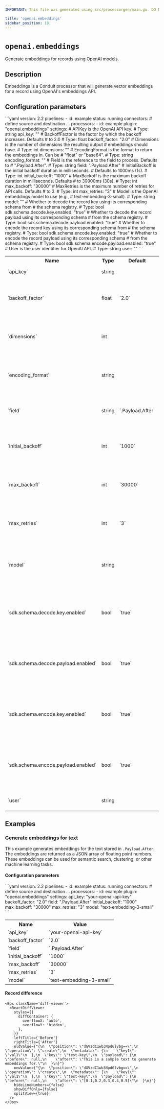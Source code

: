 ```yaml
---
IMPORTANT: This file was generated using src/processorgen/main.go. DO NOT EDIT.

title: 'openai.embeddings'
sidebar_position: 18
---
```



# `openai.embeddings`

Generate embeddings for records using OpenAI models.

## Description

Embeddings is a Conduit processor that will generate vector embeddings for a record using OpenAI's embeddings API.

## Configuration parameters

<Tabs groupId="config-params">
  <TabItem value="yaml" label="YAML">
```yaml
version: 2.2
pipelines:
  - id: example
    status: running
    connectors:
      # define source and destination ...
    processors:
      - id: example
        plugin: "openai.embeddings"
        settings:
          # APIKey is the OpenAI API key.
          # Type: string
          api_key: ""
          # BackoffFactor is the factor by which the backoff increases. Defaults
          # to 2.0
          # Type: float
          backoff_factor: "2.0"
          # Dimensions is the number of dimensions the resulting output
          # embeddings should have.
          # Type: int
          dimensions: ""
          # EncodingFormat is the format to return the embeddings in. Can be
          # "float" or "base64".
          # Type: string
          encoding_format: ""
          # Field is the reference to the field to process. Defaults to
          # ".Payload.After".
          # Type: string
          field: ".Payload.After"
          # InitialBackoff is the initial backoff duration in milliseconds.
          # Defaults to 1000ms (1s).
          # Type: int
          initial_backoff: "1000"
          # MaxBackoff is the maximum backoff duration in milliseconds. Defaults
          # to 30000ms (30s).
          # Type: int
          max_backoff: "30000"
          # MaxRetries is the maximum number of retries for API calls. Defaults
          # to 3.
          # Type: int
          max_retries: "3"
          # Model is the OpenAI embeddings model to use (e.g.,
          # text-embedding-3-small).
          # Type: string
          model: ""
          # Whether to decode the record key using its corresponding schema from
          # the schema registry.
          # Type: bool
          sdk.schema.decode.key.enabled: "true"
          # Whether to decode the record payload using its corresponding schema
          # from the schema registry.
          # Type: bool
          sdk.schema.decode.payload.enabled: "true"
          # Whether to encode the record key using its corresponding schema from
          # the schema registry.
          # Type: bool
          sdk.schema.encode.key.enabled: "true"
          # Whether to encode the record payload using its corresponding schema
          # from the schema registry.
          # Type: bool
          sdk.schema.encode.payload.enabled: "true"
          # User is the user identifier for OpenAI API.
          # Type: string
          user: ""
```
  </TabItem>
  <TabItem value="table" label="Table">
  <table class="no-margin-table">
      <tr>
        <th>Name</th>
        <th>Type</th>
        <th>Default</th>
        <th>Description</th>
      </tr>
      <tr>
        <td>`api_key`</td>
        <td>string</td>
        <td><Chip label="null" /></td>
        <td>
  APIKey is the OpenAI API key.
        </td>
      </tr>
      <tr>
        <td>`backoff_factor`</td>
        <td>float</td>
        <td>`2.0`</td>
        <td>
  BackoffFactor is the factor by which the backoff increases. Defaults to 2.0
        </td>
      </tr>
      <tr>
        <td>`dimensions`</td>
        <td>int</td>
        <td><Chip label="null" /></td>
        <td>
  Dimensions is the number of dimensions the resulting output embeddings should have.
        </td>
      </tr>
      <tr>
        <td>`encoding_format`</td>
        <td>string</td>
        <td><Chip label="null" /></td>
        <td>
  EncodingFormat is the format to return the embeddings in. Can be "float" or "base64".
        </td>
      </tr>
      <tr>
        <td>`field`</td>
        <td>string</td>
        <td>`.Payload.After`</td>
        <td>
  Field is the reference to the field to process. Defaults to ".Payload.After".
        </td>
      </tr>
      <tr>
        <td>`initial_backoff`</td>
        <td>int</td>
        <td>`1000`</td>
        <td>
  InitialBackoff is the initial backoff duration in milliseconds. Defaults to 1000ms (1s).
        </td>
      </tr>
      <tr>
        <td>`max_backoff`</td>
        <td>int</td>
        <td>`30000`</td>
        <td>
  MaxBackoff is the maximum backoff duration in milliseconds. Defaults to 30000ms (30s).
        </td>
      </tr>
      <tr>
        <td>`max_retries`</td>
        <td>int</td>
        <td>`3`</td>
        <td>
  MaxRetries is the maximum number of retries for API calls. Defaults to 3.
        </td>
      </tr>
      <tr>
        <td>`model`</td>
        <td>string</td>
        <td><Chip label="null" /></td>
        <td>
  Model is the OpenAI embeddings model to use (e.g., text-embedding-3-small).
        </td>
      </tr>
      <tr>
        <td>`sdk.schema.decode.key.enabled`</td>
        <td>bool</td>
        <td>`true`</td>
        <td>
  Whether to decode the record key using its corresponding schema from the schema registry.
        </td>
      </tr>
      <tr>
        <td>`sdk.schema.decode.payload.enabled`</td>
        <td>bool</td>
        <td>`true`</td>
        <td>
  Whether to decode the record payload using its corresponding schema from the schema registry.
        </td>
      </tr>
      <tr>
        <td>`sdk.schema.encode.key.enabled`</td>
        <td>bool</td>
        <td>`true`</td>
        <td>
  Whether to encode the record key using its corresponding schema from the schema registry.
        </td>
      </tr>
      <tr>
        <td>`sdk.schema.encode.payload.enabled`</td>
        <td>bool</td>
        <td>`true`</td>
        <td>
  Whether to encode the record payload using its corresponding schema from the schema registry.
        </td>
      </tr>
      <tr>
        <td>`user`</td>
        <td>string</td>
        <td><Chip label="null" /></td>
        <td>
  User is the user identifier for OpenAI API.
        </td>
      </tr>
    </table>
  </TabItem>
</Tabs>

## Examples

### Generate embeddings for text

This example generates embeddings for the text stored in
`.Payload.After`. The embeddings are returned as a JSON array of floating point numbers.
These embeddings can be used for semantic search, clustering, or other machine learning tasks.

#### Configuration parameters

<Tabs groupId="config-params">
  <TabItem value="yaml" label="YAML">
```yaml
version: 2.2
pipelines:
  - id: example
    status: running
    connectors:
      # define source and destination ...
    processors:
      - id: example
        plugin: "openai.embeddings"
        settings:
          api_key: "your-openai-api-key"
          backoff_factor: "2.0"
          field: ".Payload.After"
          initial_backoff: "1000"
          max_backoff: "30000"
          max_retries: "3"
          model: "text-embedding-3-small"
```
  </TabItem>
  <TabItem value="table" label="Table">
  <table class="no-margin-table">
      <tr>
        <th>Name</th>
        <th>Value</th>
      </tr>
      <tr>
        <td>`api_key`</td>
        <td>`your-openai-api-key`</td>
      </tr>
      <tr>
        <td>`backoff_factor`</td>
        <td>`2.0`</td>
      </tr>
      <tr>
        <td>`field`</td>
        <td>`.Payload.After`</td>
      </tr>
      <tr>
        <td>`initial_backoff`</td>
        <td>`1000`</td>
      </tr>
      <tr>
        <td>`max_backoff`</td>
        <td>`30000`</td>
      </tr>
      <tr>
        <td>`max_retries`</td>
        <td>`3`</td>
      </tr>
      <tr>
        <td>`model`</td>
        <td>`text-embedding-3-small`</td>
      </tr>
    </table>
  </TabItem>
</Tabs>

#### Record difference

```mdx-code-block
<Box className='diff-viewer'>
  <ReactDiffViewer
    styles={{
      diffContainer: {
        overflowX: 'auto',
        overflowY: 'hidden',
      },
    }}
    leftTitle={'Before'}
    rightTitle={'After'}
    oldValue={"{\n  \"position\": \"dGVzdC1wb3NpdGlvbg==\",\n  \"operation\": \"create\",\n  \"metadata\": {\n    \"key1\": \"val1\"\n  },\n  \"key\": \"test-key\",\n  \"payload\": {\n    \"before\": null,\n    \"after\": \"This is a sample text to generate embeddings for.\"\n  }\n}"}
    newValue={"{\n  \"position\": \"dGVzdC1wb3NpdGlvbg==\",\n  \"operation\": \"create\",\n  \"metadata\": {\n    \"key1\": \"val1\"\n  },\n  \"key\": \"test-key\",\n  \"payload\": {\n    \"before\": null,\n    \"after\": \"[0.1,0.2,0.3,0.4,0.5]\"\n  }\n}"}
    hideLineNumbers={false}
    showDiffOnly={false}
    splitView={true}
  />
</Box>
```


